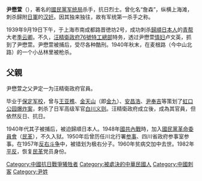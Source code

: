 {{Unreferenced|time=2021-05-20T18:58:19+00:00}}
'''尹懋萱'''（{{bd|?||1940年|catIdx=}}），著名的[[國民黨|國民黨]][[军统局|军统局]]杀手，抗日烈士。曾化名“詹森”，纵横上海滩，刺杀歸附[[日軍|日軍]]的[[汉奸|汉奸]]。因其独来独往，故有军统第一杀手之称。

1939年9月19日下午，于上海市南成都路晋徳坊2号，成功刺杀[[歸順|歸順]][[日本人|日本人]]的[[青帮|青帮]]大老[[季云卿|季云卿]]。不久，[[汪精衛政府|汪精衛政府]][[中國國民黨中央執行委員會特務委員會特工總部|76號特工總部]]特务，透过尹懋萱[[情妇|情妇]]卢文英，抓到了尹懋萱。尹懋萱被捕后，受尽各种酷刑。1940年秋末，在麦根路（今中山北路）的一个小丛林里被枪杀。

==父親==
尹懋萱之父尹定一为汪精衛政府官員。

毕业于[[保定军校|保定军校]]，曾与[[王亚樵|王亚樵]]、[[金九|金天山]]（即[[金九|金九]]）、[[安昌浩|安昌浩]]、[[尹奉吉|尹奉吉]]等策划了[[虹口公园爆炸案|虹口公园爆炸案]]，刺杀了日军高级军官[[白川义则|白川义则]]。汪精衛政府成立後，成為其官員，但依然反日、抗日。

1940年代其子被捕后，被迫歸順日本人。1948年[[國共內戰|國共內戰]]時，加入[[國民黨革命委員會|國民黨革命委員會]]（[[民革|民革]]），不久入狱。1950年后曾历任川北行署[[参事|参事]]、四川省政府参事室参事。在1957年[[反右斗争|反右斗争]]中，被错划为极右分子。1960年贫病交加中去世。1982年[[平反|平反]]，恢复[[民革|民革]]党员身份。

[[Category:中國抗日戰爭犧牲者|Category:中國抗日戰爭犧牲者]]
[[Category:被處決的中華民國人|Category:被處決的中華民國人]]
[[Category:中國刺客|Category:中國刺客]]
[[Category:尹姓|Category:尹姓]]